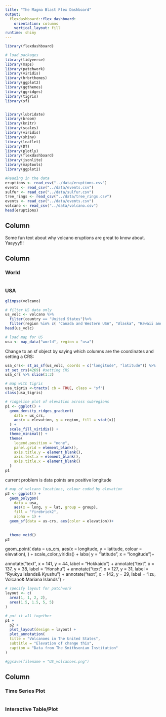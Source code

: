 ```yaml
---
title: "The Magma Blast Flex Dashboard"
output: 
  flexdashboard::flex_dashboard:
    orientation: columns
    vertical_layout: fill
runtime: shiny
---
```


```r
library(flexdashboard)
```

```r
# load packages
library(tidyverse)
library(maps)
library(patchwork)
library(viridis)
library(hrbrthemes)
library(ggplot2)
library(ggthemes)
library(ggridges)
library(tigris)
library(sf)


library(lubridate)
library(broom)
library(knitr)
library(scales)
library(viridis)
library(shiny)
library(leaflet)
library(DT)
library(plotly)
library(flexdashboard)
library(jsonlite)
library(maptools)
library(ggplot2)
```

```r
#Reading in the data
eruptions <- read_csv("../data/eruptions.csv")
events <- read_csv("../data/events.csv")
sulfur <- read_csv("../data/sulfur.csv")
tree_rings <- read_csv("../data/tree_rings.csv")
events <- read_csv("../data/events.csv")
volcano <- read_csv("../data/volcano.csv")
head(eruptions)
```

Column {.sidebar}
--------------------------------------------------

Some fun text about why volcano eruptions are great to know about. Yaayyy!!!

Column {data-width=350}
-----------------------------------------------------------------------

### World

```r

```

### USA



```r

glimpse(volcano)
```

```r
# filter US data only
us_volc <- volcano %>% 
  filter(country == "United States")%>%
  filter(region %in% c( "Canada and Western USA", "Alaska", "Hawaii and Pacific Ocean"))
head(us_volc)
```


```r
# load map for US
usa <- map_data("world", region = "usa")

```

Change to an sf object by saying which columns are the coordinates and setting a CRS:
```r
usa_crs<- st_as_sf(us_volc, coords = c("longitude", "latitude")) %>%
st_set_crs(4269) #setting CRS
usa_crs %>% slice(1:3)
```

```r
# map with tigris
usa_tigris <-tracts( cb = TRUE, class = "sf")
class(usa_tigris)
```

```r
# ridgeline plot of elevation across subregions
p1 <- ggplot() +
  geom_density_ridges_gradient(
    data = us_crs,
    aes(x = elevation, y = region, fill = stat(x))
  ) +
  scale_fill_viridis() +
  theme_minimal() +
  theme(
    legend.position = "none", 
    panel.grid = element_blank(),
    axis.title.y = element_blank(),
    axis.text.x = element_blank(),
    axis.title.x = element_blank()
  )
p1
```
current problem is data points are positive longitude 
```r
# map of volcano locations, colour coded by elevation
p2 <- ggplot() +
  geom_polygon(
    data = usa,
    aes(x = long, y = lat, group = group),
    fill = "firebrick2",
    alpha = 1) +
  geom_sf(data = us-crs, aes(color = elevation))+
  
  
  theme_void() 
p2
```
geom_point(
    data = us_crs,
    aes(x = longitude, y = latitude, colour = elevation),
    ) +
    scale_color_viridis() +
  labs(
    y = "latitude",
    x = "longitude")+


annotate("text", x = 141, y = 44, label = "Hokkaido") +
  annotate("text", x = 137, y = 38, label = "Honshu") +
  annotate("text", x = 127, y = 31, label = "Ryukyu Islands\n & Kyushu") +
  annotate("text", x = 142, y = 29, label = "Izu, Volcano\n & Mariana Islands") +
```r
# specify layout for patchwork  
layout <- c(
  area(1, 1, 2, 2),
  area(1.5, 1.5, 5, 5)
)
```


```r
# put it all together
p1 +
  p2 + 
  plot_layout(design = layout) +  
  plot_annotation(
  title = "Volcanoes in The United States",
  subtitle = "Elevation of change this",
  caption = "Data from The Smithsonian Institution"
) 

#ggsave(filename = "US_volcanoes.png")

```



Column {data-width=350}
-----------------------------------------------------------------------

### Time Series Plot

```r

```

### Interactive Table/Plot

```r

```

